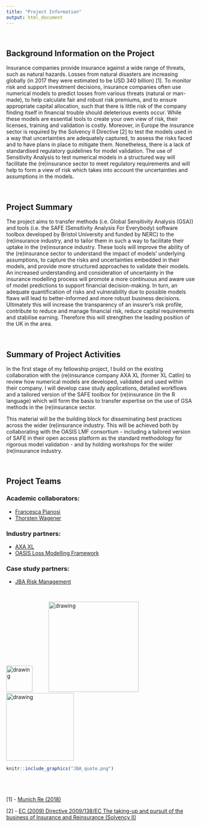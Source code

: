 ```yaml
---
title: "Project Information"
output: html_document
---
```


<br> 

## Background Information on the Project 

Insurance companies provide insurance against a wide range of threats, such as natural hazards. Losses from natural disasters are increasing globally (in 2017 they were estimated to be USD 340 billion) [1]. To monitor risk and support investment decisions, insurance companies often use numerical models to predict losses from various threats (natural or man-made), to help calculate fair and robust risk premiums, and to ensure appropriate capital allocation, such that there is little risk of the company finding itself in financial trouble should deleterious events occur. While these models are essential tools to create your own view of risk, their licenses, training and validation is costly. Moreover, in Europe the insurance sector is required by the  Solvency II Directive [2] to test the models used in a way that uncertainties are adequately captured, to assess the risks faced and to have plans in place to mitigate them. Nonetheless, there is a lack of standardised regulatory guidelines for model validation. The use of Sensitivity Analysis to test numerical models in a structured way will facilitate the (re)insurance sector to meet regulatory requirements and will help to form a view of risk which takes into account the uncertainties and assumptions in the models.

<br> 

## Project Summary

The project aims to transfer methods (i.e. Global Sensitivity Analysis (GSA)) and tools (i.e. the SAFE (Sensitivity Analysis For Everybody) software toolbox developed by Bristol University and funded by NERC) to the (re)insurance industry, and to tailor them in such a way to facilitate their uptake in the (re)insurance industry. These tools will improve the ability of the (re)insurance sector to understand the impact of models' underlying assumptions, to capture the risks and uncertainties embedded in their models, and provide more structured approaches to validate their models. An increased understanding and consideration of uncertainty in the insurance modelling process will promote a more continuous and aware use of model predictions to support financial decision-making. In turn, an adequate quantification of risks and vulnerability due to possible models flaws will lead to better-informed and more robust business decisions. Ultimately this will increase the transparency of an insurer’s risk profile, contribute to reduce and manage financial risk, reduce capital requirements and stabilise earning. Therefore this will strengthen the leading position of the UK in the area.

<br> 

## Summary of Project Activities

In the first stage of my fellowship project, I build on the existing collaboration with the (re)insurance company AXA XL (former XL Catlin) to review how numerical models are developed, validated and used within their company. I will develop case study applications, detailed workflows and a tailored version of the SAFE toolbox for (re)insurance (in the R language) which will form the basis to transfer expertise on the use of GSA methods in the (re)insurance sector. 

This material will be the building block for disseminating best practices across the wider (re)insurance industry. This will be achieved both by collaborating with the OASIS LMF consortium - including a tailored version of SAFE in their open access platform as the standard methodology for rigorous model validation - and by holding workshops for the wider (re)insurance industry. 

<br> 

## Project Teams

### Academic collaborators:
- [Francesca Pianosi](http://www.bris.ac.uk/engineering/people/francesca-pianosi/index.html)
- [Thorsten Wagener](http://www.bristol.ac.uk/engineering/people/thorsten-wagener/)

### Industry partners:
- [AXA XL](https://axaxl.com/)
- [OASIS Loss Modelling Framework](https://oasislmf.org/)

### Case study partners:
- [JBA Risk Management](https://www.jbarisk.com/)

<br>

<img src="axa_open_blue_rgb.jpg" alt="drawing" style="width:70px;"/> \ \ \ \ \ \ \ \ \   <img src="oasis_logo.png" alt="drawing" style="width:240px;"/>  \ \ \ \ \ \ \ \ \  <img src="JBA_logo.png" alt="drawing" style="width:180px;"/>



```r
knitr::include_graphics("JBA_quote.png")
```

<br> 
<br> 
<br> 
[1] - [Munich Re (2018)](https://www.munichre.com/topics-online/en/2018/01/2017-year-in-figures)

[2] - [EC (2009) Directive 2009/138/EC The taking-up and pursuit of the business of Insurance and Reinsurance (Solvency II)](https://eur-lex.europa.eu/legal-content/EN/ALL/?uri=celex%3A32009L0138)

